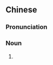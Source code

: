 {{also|莱服子}}
==Chinese==
{{zh-forms|s=莱服子|type=21|2=seed}}

===Pronunciation===
{{zh-pron
|m=láifúzǐ
|cat=n
}}

===Noun===
{{zh-noun}}

# {{lb|zh|TCM}} {{zh-alt-form|萊菔子}}